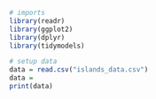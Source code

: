 ```r
# imports
library(readr)
library(ggplot2)
library(dplyr)
library(tidymodels)
```

```r
# setup data
data = read.csv("islands_data.csv")
data = 
print(data)
```

